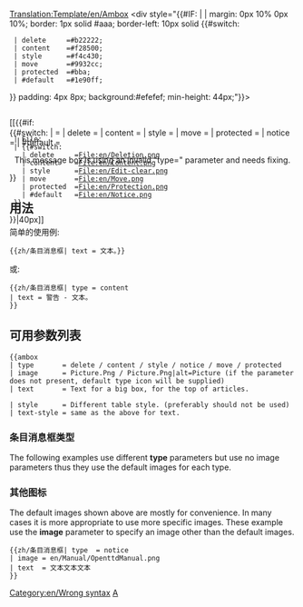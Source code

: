 <noinclude>[[Translation:Template/en/Ambox]]</noinclude><!-- 
      Wiki条目消息框代码适配

--><includeonly><div style="{{#IF: {{{style|}}} | {{{style}}} | margin: 0px 10% 0px 10%; border: 1px solid #aaa; border-left: 10px solid {{#switch:{{{type|}}} 
  | delete     =#b22222;
  | content    =#f28500;
  | style      =#f4c430;
  | move       =#9932cc;
  | protected  =#bba;
  | #default   =#1e90ff;
}} padding: 4px 8px; background:#efefef; min-height: 44px;"}}>
<div style="position: absolute;">[[{{#if:{{{image|}}}
  | File:{{{image}}}
  | {{#switch:{{{type|}}}
    | delete     =File:en/Deletion.png
    | content    =File:en/Content.png
    | style      =File:en/Edit-clear.png
    | move       =File:en/Move.png
    | protected  =File:en/Protection.png
    | #default   =File:en/Notice.png
  }}
}}|40px]]</div>
<div style="border: none; padding: 2px 2px 2px 62px;">
<span style="{{#IF: {{{text-style|}}} | {{{text-style}}} | }}"> {{{text|}}} </span>
</div></div><!-- 
检测并报告有故障的使用情况 [[Template:Ambox#Article message box types|"type"]] parameter:
-->{{#switch:{{{type|}}}
|            = <!--No type fed, is also valid input --> 
| delete     =
| content    = 
| style      =
| move       =
| protected  =
| notice     =
| #default   = <div style="text-align: center;">This message box is using an invalid "type={{{type|}}}" parameter and needs fixing.</div>[[Category:en/Wrong syntax]]
}}</includeonly><noinclude>

==用法==
简单的使用例:
<pre>
{{zh/条目消息框| text = 文本。}}
</pre>
{{zh/条目消息框| text = 文本。}}

或:
<pre>
{{zh/条目消息框| type = content
| text = 警告 - 文本。
}}
</pre>
{{zh/条目消息框| type = content | text = 警告 - 文本。}}

== 可用参数列表==
<pre>
{{ambox
| type       = delete / content / style / notice / move / protected
| image      = Picture.Png / Picture.Png|alt=Picture (if the parameter does not present, default type icon will be supplied)
| text       = Text for a big box, for the top of articles.

| style      = Different table style. (preferably should not be used)
| text-style = same as the above for text.
</pre>

=== 条目消息框类型 ===

The following examples use different '''type''' parameters but use no image parameters thus they use the default images for each type.


{{zh/条目消息框| type  = delete
| text  = type=<u>delete</u> – Deletion issues, such as {{en/S|zh/删除}}.
}}
{{zh/条目消息框| type  = content
| text  = type=<u>content</u> – Content issues, such as {{en/S|zh/警告}}.
}}
{{zh/条目消息框| type  = style
| text  = type=<u>style</u> – Style issues, such as {{en/S|zh/清理}}.
}}
{{zh/条目消息框| type  = notice
| text  = type=<u>notice</u> – Article notices, such as {{en/S|zh/时事}}.
}}
{{zh/条目消息框| type  = move
| text  = type=<u>move</u> – Merge, split and transwiki proposals, such as {{en/S|zh/分割}}.
}}
{{zh/条目消息框| type  = protected
| text  = type=<u>protected</u> – Protection notices, such as {{en/S|zh/历史}}.
}}

=== 其他图标 ===

The default images shown above are mostly for convenience. In many cases it is more appropriate to use more specific images. These example use the '''image''' parameter to specify an image other than the default images.

<pre>{{zh/条目消息框| type  = notice
| image = en/Manual/OpenttdManual.png
| text  = 文本文本文本
}}</pre>

{{zh/条目消息框| type  = notice
| image = en/Manual/OpenttdManual.png
| text  = 文本文本文本
}}

[[Category:en/Message boxes|A]]
</noinclude><!--

  CSS if the option will become available

/* Article message box styles */
table.ambox {
    margin: 0px 10%;   /* 10% = Will not overlap with other elements */
    border: 1px solid #aaa; 
    border-left: 10px solid #1e90ff;    /* Default "notice" blue */
    background: #fbfbfb; 
}
table.ambox + table.ambox {   /* Single border between stacked boxes. */
    margin-top: -1px;
}
.ambox th.mbox-text, 
.ambox td.mbox-text {            /* The message body cell(s) */
    padding: 0.25em 0.5em;       /* 0.5em left/right */
}
.ambox td.mbox-image {           /* The left image cell */
    padding: 2px 0 2px 0.5em;    /* 0.5em left, 0px right */
}
.ambox td.mbox-imageright {      /* The right image cell */
    padding: 2px 0.5em 2px 0;    /* 0px left, 0.5em right */
}

table.ambox-notice {
    border-left: 10px solid #1e90ff;    /* 蓝色*/
}
table.ambox-speedy {
    border-left: 10px solid #b22222;    /* 红色*/
    background: #fee;                   /* 粉色*/
}
table.ambox-delete {
    border-left: 10px solid #b22222;    /* 红色*/
}
table.ambox-content {
    border-left: 10px solid #f28500;    /* 橘色*/
}
table.ambox-style {
    border-left: 10px solid #f4c430;    /* 黄色*/
}
table.ambox-move {
    border-left: 10px solid #9932cc;    /* 紫色*/
}
table.ambox-protection {
    border-left: 10px solid #bba;       /* 金属灰色 */
}
-->